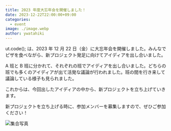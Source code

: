 ```yaml
---
title: 2023 年度大忘年会を開催しました！
date: 2023-12-22T22:00:00+09:00
categories:
  - event
image: ./image.webp
author: ywatahiki
---
```


ut.code(); は、2023 年 12 月 22 日（金）に大忘年会を開催しました。みんなでピザを食べながら、新プロジェクト発足に向けてアイディアを出し合いました。

A 班と B 班に分かれて、それぞれの班でアイディアを出し合いました。どちらの班でも多くのアイディアが出て活発な議論が行われました。班の間を行き来して議論している様子も見られました。

これからは、今回出したアイディアの中から、新プロジェクトを立ち上げていきます。

新プロジェクトを立ち上げる時に、参加メンバーを募集しますので、ぜひご参加ください！

![集合写真](./group-photo.webp)
